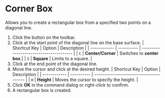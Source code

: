 
# Corner Box

<Reference shortcut='Shift-B' command='Corner Box' button='Toolbar' />

Allows you to create a rectangular box from a specified two points on a diagonal line.

1. Click the button on the toolbar.
2. Click at the start point of the diagonal line on the base surface.
   | Shortcut Key | Option     | Description                             |
   | ------------ | ---------- | --------------------------------------- |
   | `C`          | **Center/Corner** | Switches to **center box**.|
   | `S`          | **Square** | Limits to a square. |
3. Click at the end point of the diagonal line.
4. Move the cursor and click at the desired height.
   | Shortcut Key | Option     | Description                             |
   | ------------ | ---------- | --------------------------------------- |
   | `H`          | **Height** | Moves the cursor to specify the height. |
5. Click **OK** in the command dialog or right-click to confirm.
6. A rectangular box is created.
